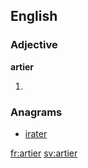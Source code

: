 ==English==

===Adjective===
'''artier'''

# {{comparative of|arty}}

===Anagrams===
* [[irater#English|irater]]

[[fr:artier]]
[[sv:artier]]